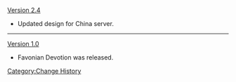 [[Version 2.4]]
* Updated design for China server.
----
[[Version 1.0]]
* Favonian Devotion was released.
<noinclude>[[Category:Change History]]</noinclude>